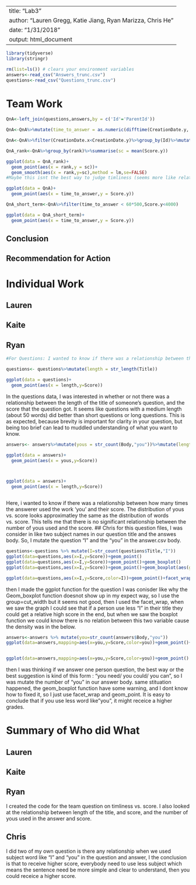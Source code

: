 
---
title: "Lab3"
author: "Lauren Gregg, Katie Jiang, Ryan Marizza, Chris He"
date: "1/31/2018"
output: html_document
---


```r
library(tidyverse)
library(stringr)

rm(list=ls()) # clears your environment variables
answers<-read_csv("Answers_trunc.csv")
questions<-read_csv("Questions_trunc.csv")


```

# Team Work

```r
QnA<-left_join(questions,answers,by = c('Id'='ParentId'))

QnA<-QnA%>%mutate(time_to_answer = as.numeric(difftime(CreationDate.y, CreationDate.x,units = "mins")))#this gives the time to answer in seconds

QnA<-QnA%>%filter(CreationDate.x<CreationDate.y)%>%group_by(Id)%>%mutate(rank = row_number(time_to_answer))#here's where answers are ranked by their time to answer

QnA_rank<-QnA%>%group_by(rank)%>%summarise(sc = mean(Score.y))

ggplot(data = QnA_rank)+
  geom_point(aes(x = rank,y = sc))+
  geom_smooth(aes(x = rank,y=sc),method = lm,se=FALSE)
#Maybe this isnt the best way to judge timliness (seems more like relative timliness)

ggplot(data = QnA)+
  geom_point(aes(x = time_to_answer,y = Score.y))

QnA_short_term<-QnA%>%filter(time_to_answer < 60*500,Score.y<4000)

ggplot(data = QnA_short_term)+
  geom_point(aes(x = time_to_answer,y = Score.y))

```
 
 
 
## Conclusion


## Recommendation for Action


# Individual Work

## Lauren

## Kaite



## Ryan

```r
#For Questions: I wanted to know if there was a relationship between the length of a question and its score

questions<- questions%>%mutate(length = str_length(Title))

ggplot(data = questions)+
  geom_point(aes(x = length,y=Score))

```
In the questions data, I was interested in whether or not there was a relationship between the length of the title of someone's question, and the score that the question got. It seems like questions with a medium length (about 50 words) did better than short questions or long questions. This is as expected, because brevity is important for clarity in your question, but being too brief can lead to muddled understanding of what you want to know.

```r
answers<- answers%>%mutate(yous = str_count(Body,"you"))%>%mutate(length = str_length(Body))

ggplot(data = answers)+
  geom_point(aes(x = yous,y=Score))



ggplot(data = answers)+
  geom_point(aes(x = length,y=Score))



```

Here, i wanted to know if there was a relationship between how many times the answerer used the work 'you' and their score. The distribution of yous vs. score looks approximatley the same as the distribution of words vs. score. This tells me that there is no significant relationship between the number of yous used and the score.
## Chris
for this question files, I was consider in like two subject names in our question title and the answes body. So, I mutate the question "I" and the "you" in the answer.csv body.

```r
questions<-questions %>% mutate(I=str_count(questions$Title,"I"))
ggplot(data=questions,aes(x=I,y=Score))+geom_point()
ggplot(data=questions,aes(x=I,y=Score))+geom_point()+geom_boxplot()
ggplot(data=questions,aes(x=I,y=Score))+geom_point()+geom_boxplot(aes(group=cut_width(I,0.25),color=Score))

ggplot(data=questions,aes(x=I,y=Score,color=I))+geom_point()+facet_wrap(~I)
```
then I made the ggplot function for the question I was conisder like why the Geom_boxplot function doesnot show up in my expect way, so I use the group=cut_width but it seems not good, then I used the facet_wrap, when we saw the graph I could see that if a person use less "I" in their title they could get a relative high score in the end, but when we saw the boxplot function we could know there is no relation between this two variable cause the density was in the below.

```r
answers<-answers %>% mutate(you=str_count(answers$Body,"you"))
ggplot(data=answers,mapping=aes(x=you,y=Score,color=you))+geom_point()+facet_wrap(~you)


ggplot(data=answers,mapping=aes(x=you,y=Score,color=you))+geom_point()
```
then I was thinking if we answer one person question, the best way or the best suggestion is kind of this form : "you need/ you could/ you can", so I was mutate the number of "you" in our answer body. same stituation happened, the geom_boxplot function have some warning, and I dont know how to fixed it, so I just use facet_wrap and geom_point. It is easy to conclude that if you use less word like"you", it might receice a higher grades.


# Summary of Who did What

## Lauren



## Kaite
 
## Ryan
I created the code for the team question on timliness vs. score. I also looked at the relationship between length of the title, and score, and the number of yous used in the answer and score. 

## Chris
I did two of my own question is there any relationship when we used subject word like "I" and "you" in the question and answer, I the conclusion is that to receive higher score, everybody need to use less subject which means the sentence need be more simple and clear to understand, then you could receice a higher score.

